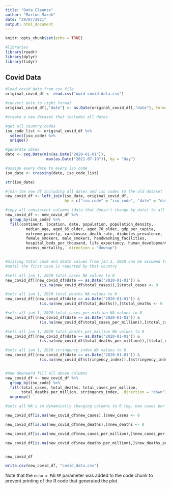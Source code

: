 ```yaml
---
title: "Data Cleanse"
author: "Marton Marek"
date: "29/07/2021"
output: html_document
---
```


```r
knitr::opts_chunk$set(echo = TRUE)

#libraries
library(readr)
library(dplyr)
library(tidyr)
```


## Covid Data

```r

#load covid data from csv file
original_covid_df <- read.csv("owid-covid-data.csv")

#convert date to right format
original_covid_df[,"date"] <- as.Date(original_covid_df[,"date"], format = "%d/%m/%Y")

```


```r

#create a new dataset that includes all dates

#get all country codes
iso_code_list <- original_covid_df %>% 
  select(iso_code) %>% 
  unique()

#generate dates
date <- seq.Date(min(as.Date("2020-01-01")), 
                  max(as.Date("2021-07-19")), by = "day")

#assign every date to every iso code
iso_date <- crossing(date, iso_code_list)

str(iso_date)

```


```r

#join the new df including all dates and iso codes to the old dataset
new_covid_df <- left_join(iso_date, original_covid_df, 
                          by = c("iso_code" = "iso_code", "date" = "date"))

#copy all consistent columns (data that doesn't change by date) to all rows 
new_covid_df <- new_covid_df %>% 
  group_by(iso_code) %>% 
  fill(continent, location, date, population, population_density,
         median_age, aged_65_older, aged_70_older, gdp_per_capita, 
         extreme_poverty, cardiovasc_death_rate, diabetes_prevalence,
         female_smokers, male_smokers, handwashing_facilities,
         hospital_beds_per_thousand, life_expectancy, human_development_index,
         excess_mortality, .direction = "downup")


#missing total case and death values from jan 1, 2020 can be assumed to be zero, 
#until the first case is reported by that country

#sets all jan 1, 2020 total_cases NA values to 0
new_covid_df[(new_covid_df$date == as.Date("2020-01-01")) &
               (is.na(new_covid_df$total_cases)),]$total_cases <- 0

#sets all jan 1, 2020 total_deaths NA values to 0
new_covid_df[(new_covid_df$date == as.Date("2020-01-01")) &
               (is.na(new_covid_df$total_deaths)),]$total_deaths <- 0

#sets all jan 1, 2020 total_cases_per_million NA values to 0
new_covid_df[(new_covid_df$date == as.Date("2020-01-01")) &
               (is.na(new_covid_df$total_cases_per_million)),]$total_cases_per_million <- 0

#sets all jan 1, 2020 total_deaths_per_million NA values to 0
new_covid_df[(new_covid_df$date == as.Date("2020-01-01")) &
               (is.na(new_covid_df$total_deaths_per_million)),]$total_deaths_per_million <- 0

#sets all jan 1, 2020 stringency_index NA values to 0
new_covid_df[(new_covid_df$date == as.Date("2020-01-01")) &
               (is.na(new_covid_df$stringency_index)),]$stringency_index <- 0


#now downward fill all above columns
new_covid_df <- new_covid_df %>% 
  group_by(iso_code) %>% 
  fill(total_cases, total_deaths, total_cases_per_million, 
       total_deaths_per_million, stringency_index, .direction = "down") %>% 
  ungroup()

#sets all NA's in dynamically changing columns to 0 (eg. new cases per day)

new_covid_df[is.na(new_covid_df$new_cases),]$new_cases <- 0

new_covid_df[is.na(new_covid_df$new_deaths),]$new_deaths <- 0

new_covid_df[is.na(new_covid_df$new_cases_per_million),]$new_cases_per_million <- 0

new_covid_df[is.na(new_covid_df$new_deaths_per_million),]$new_deaths_per_million <- 0


new_covid_df


```
``` r

write.csv(new_covid_df, "covid_data.csv")


```

Note that the `echo = FALSE` parameter was added to the code chunk to prevent printing of the R code that generated the plot.
